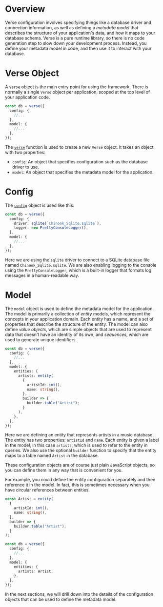 # Overview

Verse configuration involves specifying things like a database driver and connection information, as well
as defining a _metadata model_ that describes the structure of your application's data, and how it maps
to your database schema. Verse is a pure runtime library, so there is no code generation step to slow down
your development process. Instead, you define your metadata model in code, and then use it to interact with
your database.

# Verse Object

A `Verse` object is the main entry point for using the framework. There is normally a single `Verse` object per
application, scoped at the top level of your application code.

```ts include ./apps/snippets/src/config.ts:verse-object showLineNumbers
const db = verse({
  config: {
    //...
  },
  model: {
    //...
  },
});
```

The [`verse`](../../api/verse/functions/verse) function is used to create a new `Verse` object.
It takes an object with two properties:

- `config`: An object that specifies configuration such as the database driver to use.
- `model`: An object that specifies the metadata model for the application.

# Config

The [`config`](../../api/verse/type-aliases/Config) object is used like this:

```ts include ./apps/snippets/src/config.ts:config showLineNumbers
const db = verse({
  config: {
    driver: sqlite(`Chinook_Sqlite.sqlite`),
    logger: new PrettyConsoleLogger(),
  },
  model: {
    //...
  },
});
```

Here we are using the `sqlite` driver to connect to a SQLite database file named `Chinook_Sqlite.sqlite`. We
are also enabling logging to the console using the `PrettyConsoleLogger`, which is a built-in logger that
formats log messages in a human-readable way.

# Model

The `model` object is used to define the metadata model for the application. The model is primarily a collection of
_entity_ models, which represent the concepts in your application domain. Each entity has a name, and a set of properties
that describe the structure of the entity. The model can also define _value objects_, which are simple objects that are
used to represent data that doesn't have an identity of its own, and _sequences_, which are used to generate unique identifiers.

```ts include ./apps/snippets/src/config.ts:model showLineNumbers
const db = verse({
  config: {
    //...
  },
  model: {
    entities: {
      artists: entity(
        {
          artistId: int(),
          name: string(),
        },
        builder => {
          builder.table("Artist");
        }
      ),
    },
  },
});
```

Here we are defining an entity that represents artists in a music database. The entity has two properties: `artistId` and `name`.
Each entity is given a label in the model, in this case `artists`, which is used to refer to the entity in queries. We also
use the optional `builder` function to specify that the entity maps to a table named `Artist` in the database.

These configuration objects are of course just plain JavaScript objects, so you can define them in any
 way that is convenient for you.

For example, you could define the entity configuration separately and then reference it in the model. In fact, this is
sometimes necessary when you have circular references between entities.

```ts include ./apps/snippets/src/config.ts:separate-config showLineNumbers
const Artist = entity(
  {
    artistId: int(),
    name: string(),
  },
  builder => {
    builder.table("Artist");
  }
);

const db = verse({
  config: {
    //...
  },
  model: {
    entities: {
      artists: Artist,
    },
  },
});
```

In the next sections, we will drill down into the details of the configuration objects that can be used to define
the metadata model.
